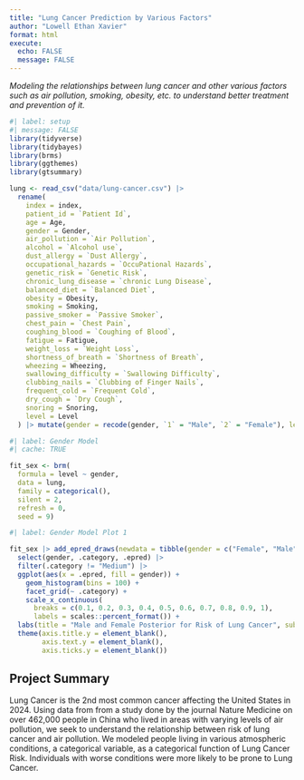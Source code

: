 ```yaml
---
title: "Lung Cancer Prediction by Various Factors"
author: "Lowell Ethan Xavier"
format: html
execute: 
  echo: FALSE
  message: FALSE
---
```


*Modeling the relationships between lung cancer and other various factors such as air pollution, smoking, obesity, etc. to understand better treatment and prevention of it.*

```r
#| label: setup
#| message: FALSE
library(tidyverse)
library(tidybayes)
library(brms)
library(ggthemes)
library(gtsummary)
```

```r
lung <- read_csv("data/lung-cancer.csv") |>
  rename(
    index = index,
    patient_id = `Patient Id`,
    age = Age,
    gender = Gender,
    air_pollution = `Air Pollution`,
    alcohol = `Alcohol use`,
    dust_allergy = `Dust Allergy`,
    occupational_hazards = `OccuPational Hazards`,
    genetic_risk = `Genetic Risk`,
    chronic_lung_disease = `chronic Lung Disease`,
    balanced_diet = `Balanced Diet`,
    obesity = Obesity,
    smoking = Smoking,
    passive_smoker = `Passive Smoker`,
    chest_pain = `Chest Pain`,
    coughing_blood = `Coughing of Blood`,
    fatigue = Fatigue,
    weight_loss = `Weight Loss`,
    shortness_of_breath = `Shortness of Breath`,
    wheezing = Wheezing,
    swallowing_difficulty = `Swallowing Difficulty`,
    clubbing_nails = `Clubbing of Finger Nails`,
    frequent_cold = `Frequent Cold`,
    dry_cough = `Dry Cough`,
    snoring = Snoring,
    level = Level
  ) |> mutate(gender = recode(gender, `1` = "Male", `2` = "Female"), level = recode(level, `Low` = 1, `Medium` = 2, `High` = 3))
```

```r
#| label: Gender Model
#| cache: TRUE

fit_sex <- brm(
  formula = level ~ gender,
  data = lung,
  family = categorical(),
  silent = 2,
  refresh = 0,
  seed = 9)
```

```r
#| label: Gender Model Plot 1

fit_sex |> add_epred_draws(newdata = tibble(gender = c("Female", "Male"))) |> mutate(.category = recode(.category, `1` = "Low", `2` = "Medium", `3` = "High")) |>
  select(gender, .category, .epred) |>
  filter(.category != "Medium") |>
  ggplot(aes(x = .epred, fill = gender)) +
    geom_histogram(bins = 100) +
    facet_grid(~ .category) +
    scale_x_continuous(
      breaks = c(0.1, 0.2, 0.3, 0.4, 0.5, 0.6, 0.7, 0.8, 0.9, 1),
      labels = scales::percent_format()) +
  labs(title = "Male and Female Posterior for Risk of Lung Cancer", subtitle = "Men are twice as likely as women to get Lung Cancer", fill = "Gender", x = "Posterior Prediction for Lung Cancer") +
  theme(axis.title.y = element_blank(),
        axis.text.y = element_blank(),
        axis.ticks.y = element_blank())
```

## Project Summary

Lung Cancer is the 2nd most common cancer affecting the United States in 2024. Using data from from a study done by the journal Nature Medicine on over 462,000 people in China who lived in areas with varying levels of air pollution, we seek to understand the relationship between risk of lung cancer and air pollution. We modeled people living in various atmospheric conditions, a categorical variable, as a categorical function of Lung Cancer Risk. Individuals with worse conditions were more likely to be prone to Lung Cancer. 

